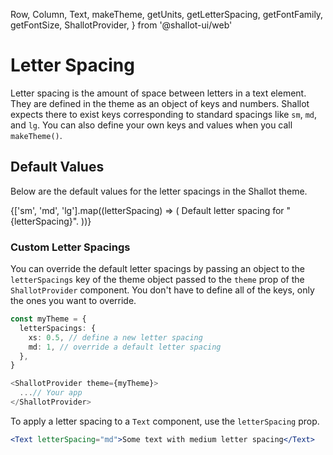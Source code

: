   Row,
  Column,
  Text,
  makeTheme,
  getUnits,
  getLetterSpacing,
  getFontFamily,
  getFontSize,
  ShallotProvider,
} from '@shallot-ui/web'

<Meta title="🎨 Theme / Letter Spacing" />

# Letter Spacing

Letter spacing is the amount of space between letters in a text element. They are defined in the theme as an object of keys and numbers. Shallot expects there to exist keys corresponding to standard spacings like `sm`, `md`, and `lg`. You can also define your own keys and values when you call `makeTheme()`.

## Default Values

Below are the default values for the letter spacings in the Shallot theme.

<Canvas>
  <ShallotProvider>
    <Column>
      {['sm', 'md', 'lg'].map((letterSpacing) => (
        <Text
          key={letterSpacing}
          shallot={{
            margin: getUnits(1),
            letterSpacing: getLetterSpacing(letterSpacing),
            fontFamily: getFontFamily('Body'),
            fontSize: getFontSize('md'),
          }}
        >
          Default letter spacing for "{letterSpacing}".
        </Text>
      ))}
    </Column>
  </ShallotProvider>
</Canvas>

<br />

### Custom Letter Spacings

You can override the default letter spacings by passing an object to the `letterSpacings` key of the theme object passed to the `theme` prop of the `ShallotProvider` component. You don't have to define all of the keys, only the ones you want to override.

```ts
const myTheme = {
  letterSpacings: {
    xs: 0.5, // define a new letter spacing
    md: 1, // override a default letter spacing
  },
}

<ShallotProvider theme={myTheme}>
  ...// Your app
</ShallotProvider>
```

To apply a letter spacing to a `Text` component, use the `letterSpacing` prop.

```jsx
<Text letterSpacing="md">Some text with medium letter spacing</Text>
```
